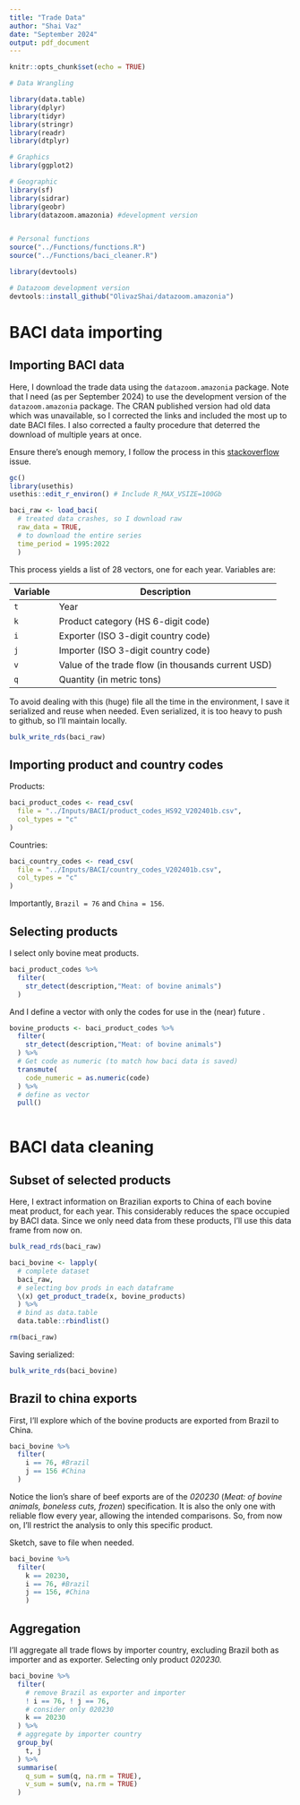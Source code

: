 ```yaml
---
title: "Trade Data"
author: "Shai Vaz"
date: "September 2024"
output: pdf_document
---
```


```r
knitr::opts_chunk$set(echo = TRUE)
```

```r
# Data Wrangling

library(data.table)
library(dplyr)
library(tidyr)
library(stringr)
library(readr)
library(dtplyr)

# Graphics
library(ggplot2)

# Geographic
library(sf)
library(sidrar)
library(geobr)
library(datazoom.amazonia) #development version


# Personal functions
source("../Functions/functions.R")
source("../Functions/baci_cleaner.R")
```

```r

library(devtools)

# Datazoom development version
devtools::install_github("OlivazShai/datazoom.amazonia")
```

# BACI data importing

## Importing BACI data

Here, I download the trade data using the `datazoom.amazonia` package. Note that I need (as per September 2024) to use the development version of the `datazoom.amazonia` package. The CRAN published version had old data which was unavailable, so I corrected the links and included the most up to date BACI files. I also corrected a faulty procedure that deterred the download of multiple years at once.

Ensure there's enough memory, I follow the process in this [stackoverflow](https://stackoverflow.com/questions/51248293/error-vector-memory-exhausted-limit-reached-r-3-5-0-macos){.uri} issue.

```r
gc()
library(usethis) 
usethis::edit_r_environ() # Include R_MAX_VSIZE=100Gb
```

```r
baci_raw <- load_baci(
  # treated data crashes, so I download raw 
  raw_data = TRUE,
  # to download the entire series
  time_period = 1995:2022  
  )
```

This process yields a list of 28 vectors, one for each year. Variables are:

| Variable | Description                                        |
|----------|----------------------------------------------------|
| `t`      | Year                                               |
| `k`      | Product category (HS 6-digit code)                 |
| `i`      | Exporter (ISO 3-digit country code)                |
| `j`      | Importer (ISO 3-digit country code)                |
| `v`      | Value of the trade flow (in thousands current USD) |
| `q`      | Quantity (in metric tons)                          |

To avoid dealing with this (huge) file all the time in the environment, I save it serialized and reuse when needed. Even serialized, it is too heavy to push to github, so I'll maintain locally.

```r
bulk_write_rds(baci_raw)
```

## Importing product and country codes

Products:

```r
baci_product_codes <- read_csv(
  file = "../Inputs/BACI/product_codes_HS92_V202401b.csv",
  col_types = "c"
)
```

Countries:

```r
baci_country_codes <- read_csv(
  file = "../Inputs/BACI/country_codes_V202401b.csv",
  col_types = "c"
)
```

Importantly, `Brazil = 76` and `China = 156`.

## Selecting products

I select only bovine meat products.

```r
baci_product_codes %>% 
  filter(
    str_detect(description,"Meat: of bovine animals")
  ) 
```

And I define a vector with only the codes for use in the (near) future .

```r
bovine_products <- baci_product_codes %>% 
  filter(
    str_detect(description,"Meat: of bovine animals")
  ) %>%
  # Get code as numeric (to match how baci data is saved)
  transmute(
    code_numeric = as.numeric(code)
  ) %>%
  # define as vector
  pull()
  
```

# BACI data cleaning

## Subset of selected products

Here, I extract information on Brazilian exports to China of each bovine meat product, for each year. This considerably reduces the space occupied by BACI data. Since we only need data from these products, I'll use this data frame from now on.

```r
bulk_read_rds(baci_raw)

baci_bovine <- lapply(
  # complete dataset
  baci_raw,
  # selecting bov prods in each dataframe
  \(x) get_product_trade(x, bovine_products)
  ) %>% 
  # bind as data.table
  data.table::rbindlist()

rm(baci_raw)
```

Saving serialized:

```r
bulk_write_rds(baci_bovine)
```

## Brazil to china exports

First, I'll explore which of the bovine products are exported from Brazil to China.

```r
baci_bovine %>% 
  filter(
    i == 76, #Brazil
    j == 156 #China
  )
```

Notice the lion's share of beef exports are of the *020230* (*Meat: of bovine animals, boneless cuts, frozen*) specification. It is also the only one with reliable flow every year, allowing the intended comparisons. So, from now on, I'll restrict the analysis to only this specific product.

Sketch, save to file when needed.

```r
baci_bovine %>% 
  filter(
    k == 20230,
    i == 76, #Brazil
    j == 156, #China
    )
```

## Aggregation

I'll aggregate all trade flows by importer country, excluding Brazil both as importer and as exporter. Selecting only product *020230.*

```r
baci_bovine %>% 
  filter(
    # remove Brazil as exporter and importer
    ! i == 76, ! j == 76,
    # consider only 020230
    k == 20230
  ) %>% 
  # aggregate by importer country
  group_by(
    t, j
  ) %>% 
  summarise(
    q_sum = sum(q, na.rm = TRUE),
    v_sum = sum(v, na.rm = TRUE)
  )
```
